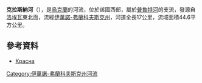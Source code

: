 '''克拉斯納河'''（{{lang-uk|Красна}}），是[[烏克蘭|烏克蘭]]的河流，位於該國西部，屬於[[普魯特河|普魯特河]]的支流，發源自[[洛埃瓦|洛埃瓦]]東北面，流經[[伊萬諾-弗蘭科夫斯克州|伊萬諾-弗蘭科夫斯克州]]，河道全長17公里，流域面積44.6平方公里。

==參考資料==
* [https://web.archive.org/web/20131005022808/http://do.gendocs.ru/docs/index-29520.html?page=29 Красна]

{{DEFAULTSORT:Красна}}
[[Category:伊萬諾-弗蘭科夫斯克州河流|Category:伊萬諾-弗蘭科夫斯克州河流]]


{{Ukraine-river-stub}}
